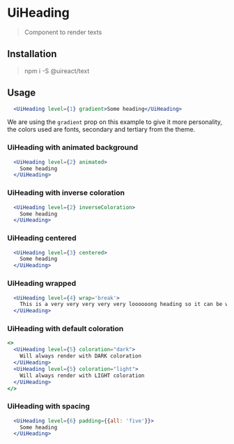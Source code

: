 
# UiHeading

<Metadata packageName='text' packageJson={packageJson} />

> Component to render texts

## Installation

> npm i -S @uireact/text

## Usage

```jsx live scope={{UiHeading}}
  <UiHeading level={1} gradient>Some heading</UiHeading>
```

We are using the `gradient` prop on this example to give it more personality, the colors used are fonts, secondary and tertiary from the theme.

### UiHeading with animated background

```jsx live scope={{UiHeading}}
  <UiHeading level={2} animated>
    Some heading
  </UiHeading>
```

### UiHeading with inverse coloration

```jsx live scope={{UiHeading}}
  <UiHeading level={2} inverseColoration>
    Some heading
  </UiHeading>
```

### UiHeading centered

```jsx live scope={{UiHeading}}
  <UiHeading level={3} centered>
    Some heading
  </UiHeading>
```

### UiHeading wrapped

```jsx live scope={{UiHeading}}
  <UiHeading level={4} wrap='break'>
    This is a very very very very very loooooong heading so it can be wrapped
  </UiHeading>
```

### UiHeading with default coloration

```jsx live scope={{UiHeading}}
<>
  <UiHeading level={5} coloration="dark">
    Will always render with DARK coloration
  </UiHeading>
  <UiHeading level={5} coloration="light">
    Will always render with LIGHT coloration
  </UiHeading>
</>
```

### UiHeading with spacing

```jsx live scope={{UiHeading}}
  <UiHeading level={6} padding={{all: 'five'}}>
    Some heading
  </UiHeading>
```
